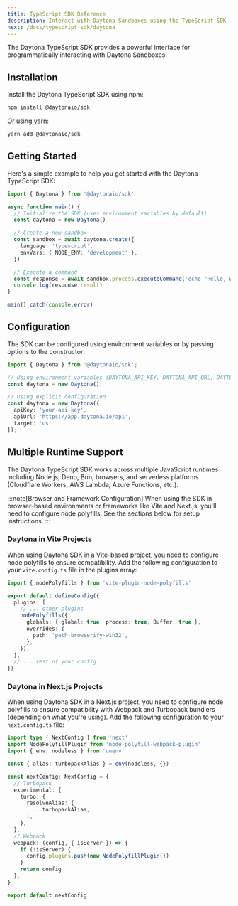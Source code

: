 ```yaml
---
title: TypeScript SDK Reference
description: Interact with Daytona Sandboxes using the TypeScript SDK
next: /docs/typescript-sdk/daytona
---
```


The Daytona TypeScript SDK provides a powerful interface for programmatically interacting with Daytona Sandboxes.

## Installation

Install the Daytona TypeScript SDK using npm:

```bash
npm install @daytonaio/sdk
```

Or using yarn:

```bash
yarn add @daytonaio/sdk
```

## Getting Started

Here's a simple example to help you get started with the Daytona TypeScript SDK:

```typescript
import { Daytona } from '@daytonaio/sdk'

async function main() {
  // Initialize the SDK (uses environment variables by default)
  const daytona = new Daytona()

  // Create a new sandbox
  const sandbox = await daytona.create({
    language: 'typescript',
    envVars: { NODE_ENV: 'development' },
  })

  // Execute a command
  const response = await sandbox.process.executeCommand('echo "Hello, World!"')
  console.log(response.result)
}

main().catch(console.error)
```

## Configuration

The SDK can be configured using environment variables or by passing options to the constructor:

```typescript
import { Daytona } from '@daytonaio/sdk';

// Using environment variables (DAYTONA_API_KEY, DAYTONA_API_URL, DAYTONA_TARGET)
const daytona = new Daytona();

// Using explicit configuration
const daytona = new Daytona({
  apiKey: 'your-api-key',
  apiUrl: 'https://app.daytona.io/api',
  target: 'us'
});
```

## Multiple Runtime Support

The Daytona TypeScript SDK works across multiple JavaScript runtimes including Node.js, Deno, Bun, browsers, and serverless platforms (Cloudflare Workers, AWS Lambda, Azure Functions, etc.).

:::note[Browser and Framework Configuration]
When using the SDK in browser-based environments or frameworks like Vite and Next.js, you'll need to configure node polyfills. See the sections below for setup instructions.
:::

### Daytona in Vite Projects

When using Daytona SDK in a Vite-based project, you need to configure node polyfills to ensure compatibility. Add the following configuration to your `vite.config.ts` file in the plugins array:

```typescript
import { nodePolyfills } from 'vite-plugin-node-polyfills'

export default defineConfig({
  plugins: [
    // ... other plugins
    nodePolyfills({
      globals: { global: true, process: true, Buffer: true },
      overrides: {
        path: 'path-browserify-win32',
      },
    }),
  ],
  // ... rest of your config
})
```

### Daytona in Next.js Projects

When using Daytona SDK in a Next.js project, you need to configure node polyfills to ensure compatibility with Webpack and Turbopack bundlers (depending on what you're using). Add the following configuration to your `next.config.ts` file:

```typescript
import type { NextConfig } from 'next'
import NodePolyfillPlugin from 'node-polyfill-webpack-plugin'
import { env, nodeless } from 'unenv'

const { alias: turbopackAlias } = env(nodeless, {})

const nextConfig: NextConfig = {
  // Turbopack
  experimental: {
    turbo: {
      resolveAlias: {
        ...turbopackAlias,
      },
    },
  },
  // Webpack
  webpack: (config, { isServer }) => {
    if (!isServer) {
      config.plugins.push(new NodePolyfillPlugin())
    }
    return config
  },
}

export default nextConfig
```
